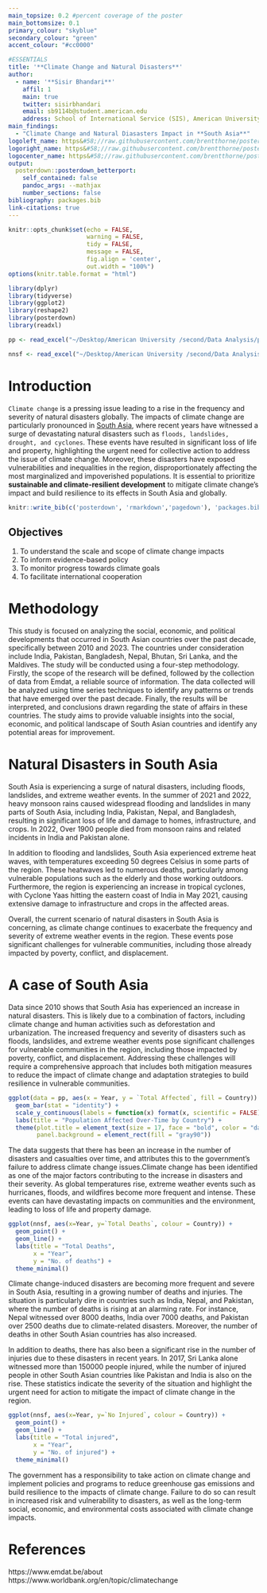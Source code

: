 ```yaml
---
main_topsize: 0.2 #percent coverage of the poster
main_bottomsize: 0.1
primary_colour: "skyblue"
secondary_colour: "green"
accent_colour: "#cc0000"

#ESSENTIALS
title: '**Climate Change and Natural Disasters**'
author:
  - name: '**Sisir Bhandari**'
    affil: 1
    main: true
    twitter: sisirbhandari
    email: sb9114b@student.american.edu
    address: School of International Service (SIS), American University
main_findings:
  - "Climate Change and Natural Diasasters Impact in **South Asia**"
logoleft_name: https&#58;//raw.githubusercontent.com/brentthorne/posterdown/master/images/betterhexlogo.png
logoright_name: https&#58;//raw.githubusercontent.com/brentthorne/posterdown/master/images/betterhexlogo.png
logocenter_name: https&#58;//raw.githubusercontent.com/brentthorne/posterdown/master/images/qr-code-black.png
output: 
  posterdown::posterdown_betterport:
    self_contained: false
    pandoc_args: --mathjax
    number_sections: false
bibliography: packages.bib
link-citations: true
---
```


```r
knitr::opts_chunk$set(echo = FALSE,
                      warning = FALSE,
                      tidy = FALSE,
                      message = FALSE,
                      fig.align = 'center',
                      out.width = "100%")
options(knitr.table.format = "html") 
```

```r
library(dplyr)
library(tidyverse)
library(ggplot2)
library(reshape2)
library(posterdown)
library(readxl)
```

```r
pp <- read_excel("~/Desktop/American University /second/Data Analysis/poster/pp.xlsx")

```

```r
nnsf <- read_excel("~/Desktop/American University /second/Data Analysis/poster/nnsf.xlsx")
```

# Introduction
`Climate change` is a pressing issue leading to a rise in the frequency and severity of natural disasters globally. The impacts of climate change are particularly pronounced in [South Asia](https://www.emdat.be/), where recent years have witnessed a surge of devastating natural disasters such as `floods, landslides, drought, and cyclones`. These events have resulted in significant loss of life and property, highlighting the urgent need for collective action to address the issue of climate change. Moreover, these disasters have exposed vulnerabilities and inequalities in the region, disproportionately affecting the most marginalized and impoverished populations. It is essential to prioritize **sustainable and climate-resilient development** to mitigate climate change's impact and build resilience to its effects in South Asia and globally.

```r
knitr::write_bib(c('posterdown', 'rmarkdown','pagedown'), 'packages.bib')
```

## Objectives

1. To understand the scale and scope of climate change impacts
2. To inform evidence-based policy
3. To monitor progress towards climate goals
4. To facilitate international cooperation

# Methodology
This study is focused on analyzing the social, economic, and political developments that occurred in South Asian countries over the past decade, specifically between 2010 and 2023. The countries under consideration include India, Pakistan, Bangladesh, Nepal, Bhutan, Sri Lanka, and the Maldives. The study will be conducted using a four-step methodology. Firstly, the scope of the research will be defined, followed by the collection of data from Emdat, a reliable source of information. The data collected will be analyzed using time series techniques to identify any patterns or trends that have emerged over the past decade. Finally, the results will be interpreted, and conclusions drawn regarding the state of affairs in these countries. The study aims to provide valuable insights into the social, economic, and political landscape of South Asian countries and identify any potential areas for improvement.

# Natural Disasters in South Asia
South Asia is experiencing a surge of natural disasters, including floods, landslides, and extreme weather events. In the summer of 2021 and 2022, heavy monsoon rains caused widespread flooding and landslides in many parts of South Asia, including India, Pakistan, Nepal, and Bangladesh, resulting in significant loss of life and damage to homes, infrastructure, and crops. In 2022, Over 1900 people died from monsoon rains and related incidents in India and Pakistan alone. 

In addition to flooding and landslides, South Asia experienced extreme heat waves, with temperatures exceeding 50 degrees Celsius in some parts of the region. These heatwaves led to numerous deaths, particularly among vulnerable populations such as the elderly and those working outdoors. Furthermore, the region is experiencing an increase in tropical cyclones, with Cyclone Yaas hitting the eastern coast of India in May 2021, causing extensive damage to infrastructure and crops in the affected areas.

Overall, the current scenario of natural disasters in South Asia is concerning, as climate change continues to exacerbate the frequency and severity of extreme weather events in the region. These events pose significant challenges for vulnerable communities, including those already impacted by poverty, conflict, and displacement.

# A case of South Asia
Data since 2010 shows that South Asia has experienced an increase in natural disasters. This is likely due to a combination of factors, including climate change and human activities such as deforestation and urbanization. The increased frequency and severity of disasters such as floods, landslides, and extreme weather events pose significant challenges for vulnerable communities in the region, including those impacted by poverty, conflict, and displacement. Addressing these challenges will require a comprehensive approach that includes both mitigation measures to reduce the impact of climate change and adaptation strategies to build resilience in vulnerable communities.

```r
ggplot(data = pp, aes(x = Year, y = `Total Affected`, fill = Country)) +
  geom_bar(stat = "identity") +
  scale_y_continuous(labels = function(x) format(x, scientific = FALSE)) +
  labs(title = "Population Affected Over-Time by Country") +
  theme(plot.title = element_text(size = 17, face = "bold", color = "darkgreen"),
        panel.background = element_rect(fill = "gray90"))
```

The data suggests that there has been an increase in the number of disasters and casualties over time, and attributes this to the government's failure to address climate change issues.Climate change has been identified as one of the major factors contributing to the increase in disasters and their severity. As global temperatures rise, extreme weather events such as hurricanes, floods, and wildfires become more frequent and intense. These events can have devastating impacts on communities and the environment, leading to loss of life and property damage.

```r
ggplot(nnsf, aes(x=Year, y=`Total Deaths`, colour = Country)) +
  geom_point() +
  geom_line() +
  labs(title = "Total Deaths",
       x = "Year",
       y = "No. of deaths") +
  theme_minimal()
```
Climate change-induced disasters are becoming more frequent and severe in South Asia, resulting in a growing number of deaths and injuries. The situation is particularly dire in countries such as India, Nepal, and Pakistan, where the number of deaths is rising at an alarming rate. For instance, Nepal witnessed over 8000 deaths, India over 7000 deaths, and Pakistan over 2500 deaths due to climate-related disasters. Moreover, the number of deaths in other South Asian countries has also increased.

In addition to deaths, there has also been a significant rise in the number of injuries due to these disasters in recent years. In 2017, Sri Lanka alone witnessed more than 150000 people injured, while the number of injured people in other South Asian countries like Pakistan and India is also on the rise. These statistics indicate the severity of the situation and highlight the urgent need for action to mitigate the impact of climate change in the region.






```r
ggplot(nnsf, aes(x=Year, y=`No Injured`, colour = Country)) +
  geom_point() +
  geom_line() +
  labs(title = "Total injured",
       x = "Year",
       y = "No. of injured") +
  theme_minimal()
```

The government has a responsibility to take action on climate change and implement policies and programs to reduce greenhouse gas emissions and build resilience to the impacts of climate change. Failure to do so can result in increased risk and vulnerability to disasters, as well as the long-term social, economic, and environmental costs associated with climate change impacts.

# References
https://www.emdat.be/about
https://www.worldbank.org/en/topic/climatechange